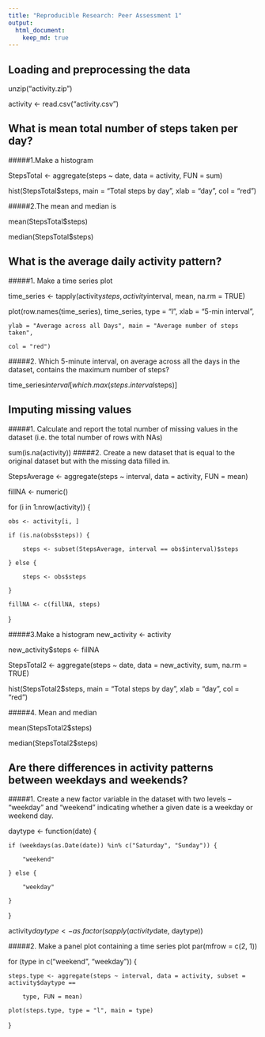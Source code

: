```yaml
---
title: "Reproducible Research: Peer Assessment 1"
output: 
  html_document:
    keep_md: true
---
```



## Loading and preprocessing the data

unzip("activity.zip")

activity <- read.csv("activity.csv")


## What is mean total number of steps taken per day?

#####1.Make a histogram 

StepsTotal <- aggregate(steps ~ date, data = activity, FUN = sum)

hist(StepsTotal$steps, main = "Total steps by day", xlab = "day", col = "red")

#####2.The mean and median is

mean(StepsTotal$steps)

median(StepsTotal$steps)

## What is the average daily activity pattern?

#####1. Make a time series plot 

time_series <- tapply(activity$steps, activity$interval, mean, na.rm = TRUE)

plot(row.names(time_series), time_series, type = "l", xlab = "5-min interval", 

    ylab = "Average across all Days", main = "Average number of steps taken", 
    
    col = "red")
    
#####2. Which 5-minute interval, on average across all the days in the dataset, contains the maximum number of steps?

time_series$interval[which.max(steps.interval$steps)]

## Imputing missing values

#####1. Calculate and report the total number of missing values in the dataset (i.e. the total number of rows with NAs)

sum(is.na(activity))
#####2. Create a new dataset that is equal to the original dataset but with the missing data filled in.

StepsAverage <- aggregate(steps ~ interval, data = activity, FUN = mean)

fillNA <- numeric()

for (i in 1:nrow(activity)) {

    obs <- activity[i, ]
    
    if (is.na(obs$steps)) {
    
        steps <- subset(StepsAverage, interval == obs$interval)$steps
        
    } else {
    
        steps <- obs$steps
        
    }
    
    fillNA <- c(fillNA, steps)
    
}

#####3.Make a histogram
new_activity <- activity

new_activity$steps <- fillNA

StepsTotal2 <- aggregate(steps ~ date, data = new_activity, sum, na.rm = TRUE)

hist(StepsTotal2$steps, main = "Total steps by day", xlab = "day", col = "red")

#####4. Mean and median

mean(StepsTotal2$steps)

median(StepsTotal2$steps)


## Are there differences in activity patterns between weekdays and weekends?

#####1.  Create a new factor variable in the dataset with two levels – “weekday” and “weekend” indicating whether a given date is a weekday or weekend day.

daytype <- function(date) {

    if (weekdays(as.Date(date)) %in% c("Saturday", "Sunday")) {
    
        "weekend"
        
    } else {
    
        "weekday"
        
    }
    
}

activity$daytype <- as.factor(sapply(activity$date, daytype))

#####2. Make a panel plot containing a time series plot
par(mfrow = c(2, 1))

for (type in c("weekend", "weekday")) {

    steps.type <- aggregate(steps ~ interval, data = activity, subset = activity$daytype == 
    
        type, FUN = mean)
        
    plot(steps.type, type = "l", main = type)
    
}










